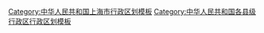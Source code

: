 [[Category:中华人民共和国上海市行政区划模板|Category:中华人民共和国上海市行政区划模板]]
[[Category:中华人民共和国各县级行政区行政区划模板|Category:中华人民共和国各县级行政区行政区划模板]]